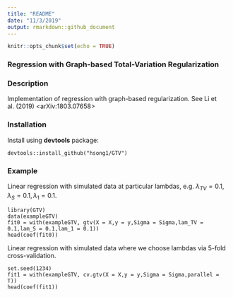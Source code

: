 ```yaml
---
title: "README"
date: "11/3/2019"
output: rmarkdown::github_document
---
```


```r
knitr::opts_chunk$set(echo = TRUE)
```

### Regression with Graph-based Total-Variation Regularization 

### Description

Implementation of regression with graph-based regularization. See Li et al. (2019) <arXiv:1803.07658>


### Installation

Install using **devtools** package:
  
```
devtools::install_github("hsong1/GTV")
```

### Example

Linear regression with simulated data at particular lambdas, e.g. $\lambda_{TV} = 0.1, \lambda_S = 0.1, \lambda_1 = 0.1$.

```
library(GTV)
data(exampleGTV)
fit0 = with(exampleGTV, gtv(X = X,y = y,Sigma = Sigma,lam_TV = 0.1,lam_S = 0.1,lam_1 = 0.1))
head(coef(fit0))
```

Linear regression with simulated data where we choose lambdas via 5-fold cross-validation.

```
set.seed(1234)
fit1 = with(exampleGTV, cv.gtv(X = X,y = y,Sigma = Sigma,parallel = T))
head(coef(fit1))
```


